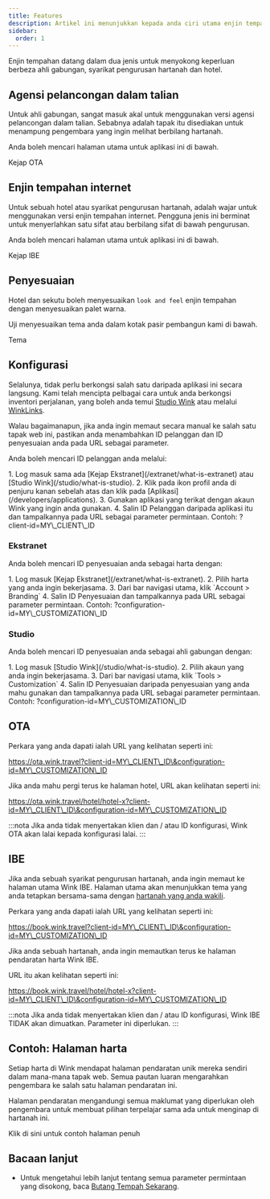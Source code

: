 ```yaml
---
title: Features
description: Artikel ini menunjukkan kepada anda ciri utama enjin tempahan Wink.
sidebar:
  order: 1
---
```


Enjin tempahan datang dalam dua jenis untuk menyokong keperluan berbeza ahli gabungan, syarikat pengurusan hartanah dan hotel.

## Agensi pelancongan dalam talian

Untuk ahli gabungan, sangat masuk akal untuk menggunakan versi agensi pelancongan dalam talian. Sebabnya adalah tapak itu disediakan untuk menampung pengembara yang ingin melihat berbilang hartanah.

Anda boleh mencari halaman utama untuk aplikasi ini di bawah.

<LinkButton href="https://ota.wink.travel/home" variant="secondary" icon="external" target="_blank">
  Kejap OTA
</LinkButton>


## Enjin tempahan internet

Untuk sebuah hotel atau syarikat pengurusan hartanah, adalah wajar untuk menggunakan versi enjin tempahan internet. Pengguna jenis ini berminat untuk menyerlahkan satu sifat atau berbilang sifat di bawah pengurusan.

Anda boleh mencari halaman utama untuk aplikasi ini di bawah.

<LinkButton href="https://book.wink.travel/home?client-id=client-1∓configuration-id=d906a163-5cee-4198-a170-2bedf2407f5f" variant="secondary" icon="external" target="_blank">
  Kejap IBE
</LinkButton>


## Penyesuaian

Hotel dan sekutu boleh menyesuaikan `look and feel` enjin tempahan dengan menyesuaikan palet warna.

Uji menyesuaikan tema anda dalam kotak pasir pembangun kami di bawah.

<LinkButton href="https://docs.wink.travel/web-component" variant="secondary" icon="external" target="_blank">
  Tema
</LinkButton>


## Konfigurasi

Selalunya, tidak perlu berkongsi salah satu daripada aplikasi ini secara langsung. Kami telah mencipta pelbagai cara untuk anda berkongsi inventori perjalanan, yang boleh anda temui [Studio Wink](/studio/what-is-studio) atau melalui [WinkLinks](/link-manager/wink-links).

Walau bagaimanapun, jika anda ingin memaut secara manual ke salah satu tapak web ini, pastikan anda menambahkan ID pelanggan dan ID penyesuaian anda pada URL sebagai parameter.

Anda boleh mencari ID pelanggan anda melalui:

<Steps>
  1. Log masuk sama ada [Kejap Ekstranet](/extranet/what-is-extranet) atau [Studio Wink](/studio/what-is-studio).
  2. Klik pada ikon profil anda di penjuru kanan sebelah atas dan klik pada [Aplikasi](/developers/applications).
  3. Gunakan aplikasi yang terikat dengan akaun Wink yang ingin anda gunakan.
  4. Salin ID Pelanggan daripada aplikasi itu dan tampalkannya pada URL sebagai parameter permintaan. Contoh: ?client-id=MY\_CLIENT\_ID
</Steps>


### Ekstranet

Anda boleh mencari ID penyesuaian anda sebagai harta dengan:

<Steps>
  1. Log masuk [Kejap Ekstranet](/extranet/what-is-extranet).
  2. Pilih harta yang anda ingin bekerjasama.
  3. Dari bar navigasi utama, klik `Account > Branding`
  4. Salin ID Penyesuaian dan tampalkannya pada URL sebagai parameter permintaan. Contoh: ?configuration-id=MY\_CUSTOMIZATION\_ID
</Steps>


### Studio

Anda boleh mencari ID penyesuaian anda sebagai ahli gabungan dengan:

<Steps>
  1. Log masuk [Studio Wink](/studio/what-is-studio).
  2. Pilih akaun yang anda ingin bekerjasama.
  3. Dari bar navigasi utama, klik `Tools > Customization`
  4. Salin ID Penyesuaian daripada penyesuaian yang anda mahu gunakan dan tampalkannya pada URL sebagai parameter permintaan. Contoh: ?configuration-id=MY\_CUSTOMIZATION\_ID
</Steps>


## OTA

Perkara yang anda dapati ialah URL yang kelihatan seperti ini:

https://ota.wink.travel?client-id=MY\_CLIENT\_ID\&configuration-id=MY\_CUSTOMIZATION\_ID

Jika anda mahu pergi terus ke halaman hotel, URL akan kelihatan seperti ini:

https://ota.wink.travel/hotel/hotel-x?client-id=MY\_CLIENT\_ID\&configuration-id=MY\_CUSTOMIZATION\_ID

:::nota
Jika anda tidak menyertakan klien dan / atau ID konfigurasi, Wink OTA akan lalai kepada konfigurasi lalai.
:::

## IBE

Jika anda sebuah syarikat pengurusan hartanah, anda ingin memaut ke halaman utama Wink IBE. Halaman utama akan menunjukkan tema yang anda tetapkan bersama-sama dengan [hartanah yang anda wakili](/studio/agency-representation).

Perkara yang anda dapati ialah URL yang kelihatan seperti ini:

https://book.wink.travel?client-id=MY\_CLIENT\_ID\&configuration-id=MY\_CUSTOMIZATION\_ID

Jika anda sebuah hartanah, anda ingin memautkan terus ke halaman pendaratan harta Wink IBE.

URL itu akan kelihatan seperti ini:

https://book.wink.travel/hotel/hotel-x?client-id=MY\_CLIENT\_ID\&configuration-id=MY\_CUSTOMIZATION\_ID

:::nota
Jika anda tidak menyertakan klien dan / atau ID konfigurasi, Wink IBE TIDAK akan dimuatkan. Parameter ini diperlukan.
:::

## Contoh: Halaman harta

Setiap harta di Wink mendapat halaman pendaratan unik mereka sendiri dalam mana-mana tapak web. Semua pautan luaran mengarahkan pengembara ke salah satu halaman pendaratan ini.

Halaman pendaratan mengandungi semua maklumat yang diperlukan oleh pengembara untuk membuat pilihan terpelajar sama ada untuk menginap di hartanah ini.

<LinkButton href="https://res.cloudinary.com/traveliko/image/upload/v1725851770/academy/hotel-sensai.jpg" variant="secondary" icon="external" target="_blank">
  Klik di sini untuk contoh halaman penuh
</LinkButton>


## Bacaan lanjut

* Untuk mengetahui lebih lanjut tentang semua parameter permintaan yang disokong, baca [Butang Tempah Sekarang](/guides/the-book-now-button).

